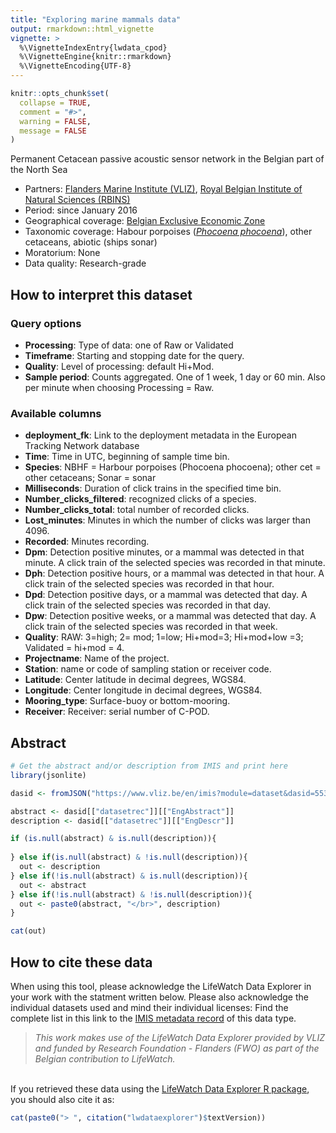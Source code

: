 ```yaml
---
title: "Exploring marine mammals data"
output: rmarkdown::html_vignette
vignette: >
  %\VignetteIndexEntry{lwdata_cpod}
  %\VignetteEngine{knitr::rmarkdown}
  %\VignetteEncoding{UTF-8}
---
```


```r
knitr::opts_chunk$set(
  collapse = TRUE,
  comment = "#>",
  warning = FALSE,
  message = FALSE
)
```

<!--- Insert image
<img src='' class='rightimg'/>
-->

<!--- Describe datatype in one or two sentences. -->
Permanent Cetacean passive acoustic sensor network in the Belgian part of the North Sea

- Partners: [Flanders Marine Institute (VLIZ)](https://www.vliz.be/en/imis?module=institute&insid=36), [Royal Belgian Institute of Natural Sciences (RBINS)](https://www.vliz.be/en/imis?module=institute&insid=1883)
- Period: since January 2016
- Geographical coverage: [Belgian Exclusive Economic Zone](https://www.marineregions.org/gazetteer.php?p=details&id=3293)
- Taxonomic coverage: Habour porpoises (_[Phocoena phocoena](https://www.marinespecies.org/aphia.php?p=taxdetails&id=137117)_), other cetaceans, abiotic (ships sonar)
- Moratorium: None
- Data quality: Research-grade
 
## How to interpret this dataset
 
### Query options
* **Processing**: Type of data: one of Raw or Validated
* **Timeframe**: Starting and stopping date for the query.
* **Quality**:  Level of processing: default Hi+Mod.
* **Sample period**: Counts aggregated. One of 1 week, 1 day or 60 min. Also per minute when choosing Processing = Raw.
 
### Available columns
* **deployment_fk**: Link to the deployment metadata in the European Tracking Network database
* **Time**: Time in UTC, beginning of sample time bin.
* **Species**: NBHF = Harbour porpoises (Phocoena phocoena); other cet = other cetaceans; Sonar = sonar 
* **Milliseconds**: Duration of click trains in the specified time bin.
* **Number_clicks_filtered**: recognized clicks of a species.
* **Number_clicks_total**: total number of recorded clicks.
* **Lost_minutes**: Minutes in which the number of clicks was larger than 4096.
* **Recorded**: Minutes recording.
* **Dpm**: Detection positive minutes, or a mammal was detected in that minute. A click train of the selected species was recorded in that minute.
* **Dph**: Detection positive hours, or a mammal was detected in that hour. A click train of the selected species was recorded in that hour.
* **Dpd**: Detection positive days, or a mammal was detected that day. A click train of the selected species was recorded in that day.
* **Dpw**: Detection positive weeks, or a mammal was detected that day. A click train of the selected species was recorded in that week.
* **Quality**: RAW: 3=high; 2= mod; 1=low; Hi+mod=3; Hi+mod+low =3; Validated = hi+mod = 4.
* **Projectname**: Name of the project.
* **Station**: name or code of sampling station or receiver code.
* **Latitude**: Center latitude in decimal degrees, WGS84.
* **Longitude**: Center longitude in decimal degrees, WGS84.
* **Mooring_type**: Surface-buoy or bottom-mooring.
* **Receiver**: Receiver: serial number of C-POD.

## Abstract

```r
# Get the abstract and/or description from IMIS and print here
library(jsonlite)

dasid <- fromJSON("https://www.vliz.be/en/imis?module=dataset&dasid=5531&show=json")

abstract <- dasid[["datasetrec"]][["EngAbstract"]]
description <- dasid[["datasetrec"]][["EngDescr"]]

if (is.null(abstract) & is.null(description)){
  
} else if(is.null(abstract) & !is.null(description)){
  out <- description
} else if(!is.null(abstract) & is.null(description)){
  out <- abstract
} else if(!is.null(abstract) & !is.null(description)){
  out <- paste0(abstract, "</br>", description)
}

cat(out)
```

## How to cite these data

When using this tool, please acknowledge the LifeWatch Data Explorer in your work with the statment written below. Please also acknowledge the individual datasets used and mind their individual licenses: Find the complete list in this link to the [IMIS metadata record](https://www.vliz.be/en/imis?module=dataset&dasid=5531) of this data type.

> _This work makes use of the LifeWatch Data Explorer provided by VLIZ and funded by Research Foundation - Flanders (FWO) as part of the Belgian contribution to LifeWatch._

</br>
If you retrieved these data using the [LifeWatch Data Explorer R package](https://github.com/lifewatch/lwdataexplorer/), you should also cite it as: 

```r
cat(paste0("> ", citation("lwdataexplorer")$textVersion))
```

